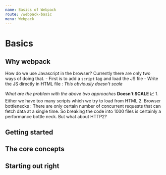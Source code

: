 ```yaml
---
name: Basics of Webpack
route: /webpack-basic
menu: Webpack
---
```


# Basics

## Why webpack

How do we use Javascript in the browser? Currently there are only two ways of doing that.
        - First is to add a `script` tag and load the JS file
        - Write the JS directly in HTML file : *This obviously doesn't scale*

*What are the problem with the above two approaches*
**Doesn't SCALE 📈**
        1. Either we have too many scripts which we try to load from HTML
        2. Browser bottlenecks : There are only certain number of concurrent requests that can fetch data at a single time. So breaking the code into 1000 files is certainly a
        performance bottle neck. But what about HTTP2?

## Getting started

## The core concepts

## Starting out right